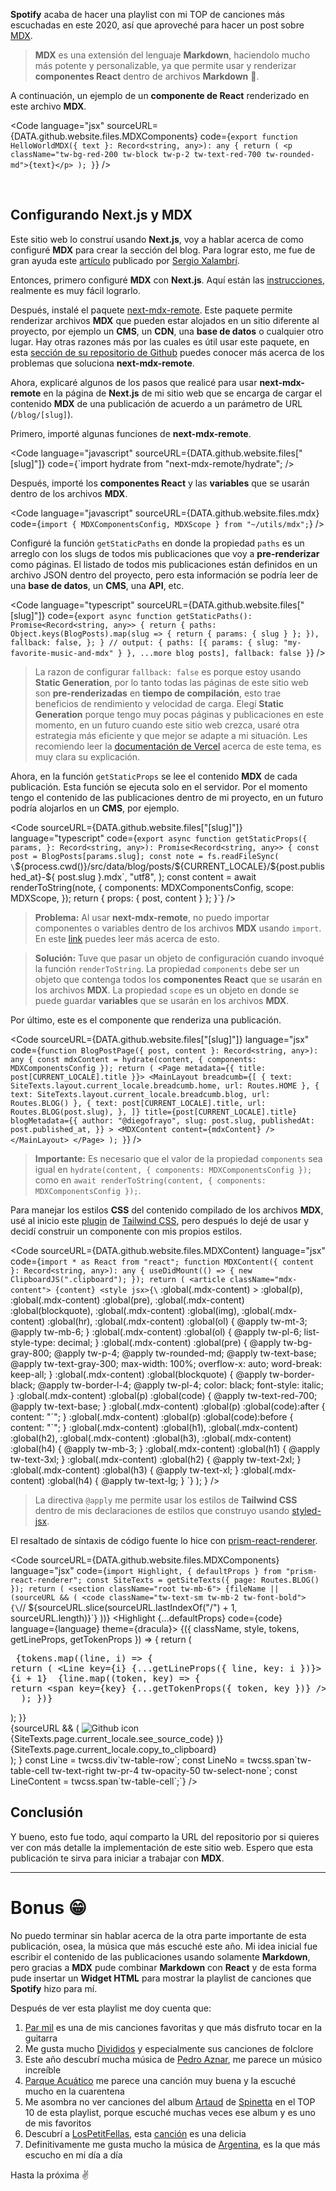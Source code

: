 **Spotify** acaba de hacer una playlist con mi TOP de canciones más escuchadas en este 2020, así que aproveché para hacer un post sobre [MDX](https://mdxjs.com/).

> **MDX** es una extensión del lenguaje **Markdown**, haciendolo mucho más potente y personalizable, ya que permite usar y renderizar **componentes React** dentro de archivos **Markdown** 🤯.

A continuación, un ejemplo de un **componente de React** renderizado en este archivo **MDX**.

<HelloWorldMDX text="Hola, soy un componente React que usa Tailwind CSS para sus estilos" />

<Code
  language="jsx"
  sourceURL={DATA.github.website.files.MDXComponents}
  code={`export function HelloWorldMDX({ text }: Record<string, any>): any {
  return (
    <p className="tw-bg-red-200 tw-block tw-p-2 tw-text-red-700 tw-rounded-md">{text}</p>
  );
}`}
/>

<br />

## Configurando Next.js y MDX

Este sitio web lo construí usando **Next.js**, voy a hablar acerca de como configuré **MDX** para crear la sección del blog. Para lograr esto, me fue de gran ayuda este [artículo](https://sergiodxa.com/articles/using-mdx-with-remote-content) publicado por [Sergio Xalambrí](https://twitter.com/sergiodxa).

Entonces, primero configuré **MDX** con **Next.js**. Aquí están las [instrucciones](https://mdxjs.com/getting-started/next), realmente es muy fácil lograrlo.

Después, instalé el paquete [next-mdx-remote](https://github.com/hashicorp/next-mdx-remote). Este paquete permite renderizar archivos **MDX** que pueden estar alojados en un sitio diferente al proyecto, por ejemplo un **CMS**, un **CDN**, una **base de datos** o cualquier otro lugar. Hay otras razones más por las cuales es útil usar este paquete, en esta [sección de su repositorio de Github](https://github.com/hashicorp/next-mdx-remote#background--theory) puedes conocer más acerca de los problemas que soluciona **next-mdx-remote**.

Ahora, explicaré algunos de los pasos que realicé para usar **next-mdx-remote** en la página de **Next.js** de mi sitio web que se encarga de cargar el contenido **MDX** de una publicación de acuerdo a un parámetro de URL (`/blog/[slug]`).

Primero, importé algunas funciones de **next-mdx-remote**.

<Code
  language="javascript"
  sourceURL={DATA.github.website.files["[slug]"]}
  code={`import hydrate from "next-mdx-remote/hydrate";
/>

Después, importé los **componentes React** y las **variables** que se usarán dentro de los archivos **MDX**.

<Code
  language="javascript"
  sourceURL={DATA.github.website.files.mdx}
  code={`import { MDXComponentsConfig, MDXScope } from "~/utils/mdx";`}
/>

Configuré la función `getStaticPaths` en donde la propiedad `paths` es un arreglo con los slugs de todos mis publicaciones que voy a **pre-renderizar** como páginas. El listado de todos mis publicaciones están definidos en un archivo <Link href={DATA.github.website.files.posts}>JSON</Link> dentro del proyecto, pero esta información se podría leer de una **base de datos**, un **CMS**, una **API**, etc.

<Code
  language="typescript"
  sourceURL={DATA.github.website.files["[slug]"]}
  code={`export async function getStaticPaths(): Promise<Record<string, any>> {
  return {
    paths: Object.keys(BlogPosts).map(slug => {
      return { params: { slug } };
    }),
    fallback: false,
  };
}
// output: { paths: [{ params: { slug: "my-favorite-music-and-mdx" } }, ...more blog posts], fallback: false }`}
/>

> La razon de configurar `fallback: false` es porque estoy usando **Static Generation**, por lo tanto todas las páginas de este sitio web son **pre-renderizadas** en **tiempo de compilación**, esto trae beneficios de rendimiento y velocidad de carga. Elegí **Static Generation** porque tengo muy pocas páginas y publicaciones en este momento, en un futuro cuando este sitio web crezca, usaré otra estrategia más eficiente y que mejor se adapte a mi situación. Les recomiendo leer la [documentación de Vercel](https://nextjs.org/docs/basic-features/data-fetching) acerca de este tema, es muy clara su explicación.

Ahora, en la función `getStaticProps` se lee el contenido **MDX** de cada publicación. Esta función se ejecuta solo en el servidor. Por el momento tengo el contenido de las publicaciones dentro de mi proyecto, en un futuro podría alojarlos en un **CMS**, por ejemplo.

<Code
  sourceURL={DATA.github.website.files["[slug]"]}
  language="typescript"
  code={`export async function getStaticProps({
  params,
}: Record<string, any>): Promise<Record<string, any>> {
  const post = BlogPosts[params.slug];
  const note = fs.readFileSync(
    \`\${process.cwd()}/src/data/blog/posts/\${CURRENT_LOCALE}/\${post.published_at}-\${
      post.slug
    }.mdx\`,
    "utf8",
  );
  const content = await renderToString(note, {
    components: MDXComponentsConfig,
    scope: MDXScope,
  });
  return { props: { post, content } };
}`}
/>

> **Problema:** Al usar **next-mdx-remote**, no puedo importar componentes o variables dentro de los archivos **MDX** usando `import`. En este [link](https://github.com/hashicorp/next-mdx-remote#caveats) puedes leer más acerca de esto.

> **Solución:** Tuve que pasar un objeto de configuración cuando invoqué la función `renderToString`. La propiedad `components` debe ser un objeto que contenga todos los **componentes React** que se usarán en los archivos **MDX**. La propiedad `scope` es un objeto en donde se puede guardar **variables** que se usarán en los archivos **MDX**.

Por último, este es el componente que renderiza una publicación.

<Code
  sourceURL={DATA.github.website.files["[slug]"]}
  language="jsx"
  code={`function BlogPostPage({ post, content }: Record<string, any>): any {
  const mdxContent = hydrate(content, { components: MDXComponentsConfig });
  return (
    <Page metadata={{ title: post[CURRENT_LOCALE].title }}>
      <MainLayout
        breadcumb={[
          { text: SiteTexts.layout.current_locale.breadcumb.home, url: Routes.HOME },
          { text: SiteTexts.layout.current_locale.breadcumb.blog, url: Routes.BLOG() },
          {
            text: post[CURRENT_LOCALE].title,
            url: Routes.BLOG(post.slug),
          },
        ]}
        title={post[CURRENT_LOCALE].title}
        blogMetadata={{
          author: "@diegofrayo",
          slug: post.slug,
          publishedAt: post.published_at,
        }}
      >
        <MDXContent content={mdxContent} />
      </MainLayout>
    </Page>
  );
}`}
/>

> **Importante:** Es necesario que el valor de la propiedad `components` sea igual en `hydrate(content, { components: MDXComponentsConfig });` como en `await renderToString(content, { components: MDXComponentsConfig });`.

Para manejar los estilos **CSS** del contenido compilado de los archivos **MDX**, usé al inicio este [plugin](https://tailwindcss.com/docs/typography-plugin) de [Tailwind CSS](https://tailwindcss.com), pero después lo dejé de usar y decidí construir un componente con mis propios estilos.

<Code
  sourceURL={DATA.github.website.files.MDXContent}
  language="jsx"
  code={`import * as React from "react";
function MDXContent({ content }: Record<string, any>): any {
  useDidMount(() => {
    new ClipboardJS(".clipboard");
  });
  return (
    <article className="mdx-content">
      {content}
      <style jsx>{\`
        :global(.mdx-content) > :global(p),
        :global(.mdx-content) :global(pre),
        :global(.mdx-content) :global(blockquote),
        :global(.mdx-content) :global(img),
        :global(.mdx-content) :global(hr),
        :global(.mdx-content) :global(ol) {
          @apply tw-mt-3;
          @apply tw-mb-6;
        }
        :global(.mdx-content) :global(ol) {
          @apply tw-pl-6;
          list-style-type: decimal;
        }
        :global(.mdx-content) :global(pre) {
          @apply tw-bg-gray-800;
          @apply tw-p-4;
          @apply tw-rounded-md;
          @apply tw-text-base;
          @apply tw-text-gray-300;
          max-width: 100%;
          overflow-x: auto;
          word-break: keep-all;
        }
        :global(.mdx-content) :global(blockquote) {
          @apply tw-border-black;
          @apply tw-border-l-4;
          @apply tw-pl-4;
          color: black;
          font-style: italic;
        }
        :global(.mdx-content) :global(p) :global(code) {
          @apply tw-text-red-700;
          @apply tw-text-base;
        }
        :global(.mdx-content) :global(p) :global(code):after {
          content: "\`";
        }
        :global(.mdx-content) :global(p) :global(code):before {
          content: "\`";
        }
        :global(.mdx-content) :global(h1),
        :global(.mdx-content) :global(h2),
        :global(.mdx-content) :global(h3),
        :global(.mdx-content) :global(h4) {
          @apply tw-mb-3;
        }
        :global(.mdx-content) :global(h1) {
          @apply tw-text-3xl;
        }
        :global(.mdx-content) :global(h2) {
          @apply tw-text-2xl;
        }
        :global(.mdx-content) :global(h3) {
          @apply tw-text-xl;
        }
        :global(.mdx-content) :global(h4) {
          @apply tw-text-lg;
        }
      \`}</style>
    </article>
  );
}
/>

> La directiva `@apply` me permite usar los estilos de **Tailwind CSS** dentro de mis declaraciones de estilos que construyo usando [styled-jsx](https://github.com/vercel/styled-jsx).

El resaltado de síntaxis de código fuente lo hice con [prism-react-renderer](https://github.com/FormidableLabs/prism-react-renderer).

<Code
  sourceURL={DATA.github.website.files.MDXComponents}
  language="jsx"
  code={`import Highlight, { defaultProps } from "prism-react-renderer";
  const SiteTexts = getSiteTexts({ page: Routes.BLOG() });
  return (
    <section className="root tw-mb-6">
      {fileName ||
        (sourceURL && (
          <code className="tw-text-sm tw-mb-2 tw-font-bold">
            {\`// \${sourceURL.slice(sourceURL.lastIndexOf("/") + 1, sourceURL.length)}\`}
          </code>
        ))}
      <Highlight {...defaultProps} code={code} language={language} theme={dracula}>
        {({ className, style, tokens, getLineProps, getTokenProps }) => {
          return (
            <pre className={className} style={style}>
              {tokens.map((line, i) => {
                return (
                  <Line key={i} {...getLineProps({ line, key: i })}>
                    <LineNo>{i + 1}</LineNo>
                    <LineContent>
                      {line.map((token, key) => {
                        return <span key={key} {...getTokenProps({ token, key })} />;
                      })}
                    </LineContent>
                  </Line>
                );
              })}
            </pre>
          );
        }}
      </Highlight>
      <section className="tw-text-right">
        {sourceURL && (
          <Link className="tw-block sm:tw-inline-block sm:tw-mr-4" href={sourceURL}>
            <img
              src="/static/images/icons/github.svg"
              alt="Github icon"
              className="tw-h-3 tw-w-3 tw-inline-block tw-align-middle tw-mr-1"
            />
            <span className="tw-inline-block tw-text-sm">
              {SiteTexts.page.current_locale.see_source_code}
            </span>
          </Link>
        )}
        <Link
          data-clipboard-text={code}
          className="clipboard tw-block sm:tw-inline-block tw-text-sm  tw-mt-1 sm:tw-mt-0 tw-no-underline"
          role="button"
        >
          {SiteTexts.page.current_locale.copy_to_clipboard}
        </Link>
      </section>
      <style jsx>{\`
        .root pre,
        .root img {
          @apply tw-my-0;
        }
      \`}</style>
    </section>
  );
}
const Line = twcss.div\`tw-table-row\`;
const LineNo = twcss.span\`tw-table-cell tw-text-right tw-pr-4 tw-opacity-50 tw-select-none\`;
const LineContent = twcss.span\`tw-table-cell\`;`}
/>

## Conclusión

Y bueno, esto fue todo, aquí comparto la URL del repositorio por si quieres ver con más detalle la implementación de este sitio web. Espero que esta publicación te sirva para iniciar a trabajar con **MDX**.

<GithubRepo
  name={DATA.github.website.name}
  url={DATA.github.website.url}
  description={DATA.github.website.description}
/>

---

# Bonus 😁

No puedo terminar sin hablar acerca de la otra parte importante de esta publicación, osea, la música que más escuché este año. Mi idea inicial fue escribir el contenido de las publicaciones usando solamente **Markdown**, pero gracias a **MDX** pude combinar **Markdown** con **React** y de esta forma pude insertar un **Widget HTML** para mostrar la playlist de canciones que **Spotify** hizo para mí.

<SpotifyPlaylist />

Después de ver esta playlist me doy cuenta que:

1. [Par mil](https://www.youtube.com/watch?v=Gd37vIRhqSA) es una de mis canciones favoritas y que más disfruto tocar en la guitarra
1. Me gusta mucho [Divididos](https://www.youtube.com/watch?v=7OlzxfSKjtI) y especialmente sus canciones de folclore
1. Este año descubrí mucha música de [Pedro Aznar](https://www.youtube.com/watch?v=MDSxcA389DE), me parece un músico increíble
1. [Parque Acuático](https://www.youtube.com/watch?v=Ffkl2rOQEMg) me parece una canción muy buena y la escuché mucho en la cuarentena
1. Me asombra no ver canciones del album [Artaud](https://www.youtube.com/watch?v=Tk23kQRFWcw&list=PLL0BXIloA_5y3uX2UO0ktpQtUcuc2zGj-) de [Spinetta](https://www.youtube.com/watch?v=hEL2AgzRmjc) en el TOP 10 de esta playlist, porque escuché muchas veces ese album y es uno de mis favoritos
1. Descubrí a [LosPetitFellas](https://www.youtube.com/watch?v=u9zWGJ-xNlE), esta [canción](https://www.youtube.com/watch?v=iX2kyzuJ4ck) es una delicia
1. Definitivamente me gusta mucho la música de [Argentina](https://www.youtube.com/watch?v=7YIkurDaHpc), es la que más escucho en mi día a día

Hasta la próxima ✌️

